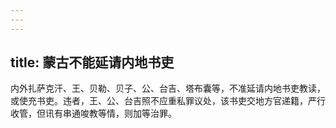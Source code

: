 ```yaml
---
---
---
```

title: 蒙古不能延请内地书吏
---



内外扎萨克汗、王、贝勒、贝子、公、台吉、塔布囊等，不准延请内地书吏教读，或使充书吏。违者，王、公、台吉照不应重私罪议处，该书吏交地方官递籍，严行收管，但讯有串通唆教等情，则加等治罪。